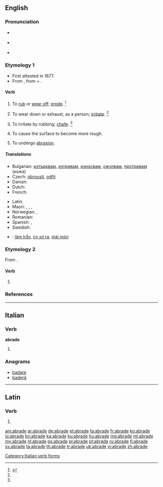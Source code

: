 ==English==

===Pronunciation===
* {{a|RP}} {{IPA|/əˈbreɪd/}}
* {{a|US}} {{IPA|/əˈbɹeɪd/}}
* {{rhymes|eɪd}}

===Etymology 1===
* First attested in 1677.
* From {{etyl|la|en}} {{term|abrado|abrādō|lang=la||scrape off|lang=la}}, from {{term|ab||from, away from|lang=la}} + {{term|rado|rādō|lang=la|scrape}}.

====Verb====
{{en-verb|abrad|ing}}

# {{context|transitive|lang=en}} To [[rub off|rub]] or [[wear off]]; [[erode]]. {{defdate|First attested in the late 17<sup>th</sup> century.}}<ref name=SOED>{{reference-book | last =| first = | authorlink =  | coauthors =  | editor =Brown, Lesley  | others =  | title = The Shorter Oxford English Dictionary | origdate =  | origyear = 1933| origmonth =  | url =  | format =  | accessdate =  | accessyear =  | accessmonth =  | edition = 5th | date =  | year =2003| month =  | publisher =Oxford University Press  | location =Oxford, UK | language =  | id =  | doi = | isbn =978-0-19-860575-7 | lccn = | ol = | pages =7| chapter =  | chapterurl =  | quote =}}</ref>
# {{context|transitive|lang=en}} To wear down or exhaust, as a person; [[irritate]]. {{defdate|First attested in the mid 18<sup>th</sup> century.}}<ref name=SOED/>
# {{context|transitive|lang=en}} To irritate by rubbing; [[chafe]]. {{defdate|First attested in the mid 18<sup>th</sup> century.}}<ref name=SOED/>
# {{context|transitive|lang=en}} To cause the surface to become more rough.
# {{context|intransitive|lang=en}} To undergo [[abrasion]].

=====Translations=====
{{trans-top|(transitive) to rub or wear off; to waste or wear away by friction}}
* Bulgarian: [[изтърквам]], [[изтривам]], [[износвам]], [[ожулвам]], [[протривам]] (кожа)
* Czech: [[obrousit]], [[odřít]]
* Danish: {{t-|da|afskrabe}}
* Dutch: {{t+|nl|schuren}}
* French: {{t+|fr|abraser}}
{{trans-mid}}
* Latin: {{t-|la|abrado|alt=abrādō}}
* Maori: {{t|mi|kauhoro}}, {{t|mi|kauoro}}, {{t|mi|kauoroi}}, {{t|mi|okoi}}
* Norwegian: {{t-|no|skure}}, {{t-|no|slipe}}
* Romanian: {{t-|ro|abraza}}
* Spanish: {{t-|es|escoriar}}, {{t+|es|raspar}}
* Swedish: {{t+|sv|nöta}}
{{trans-bottom}}

{{checktrans-top}}
* {{ttbc|vi}}: [[làm trầy]], [[cọ xơ ra]], [[mài mòn]]
{{trans-bottom}}

===Etymology 2===
From {{etyl|ang|en}} {{term|abraiden|lang=ang}}.

====Verb====
{{en-verb|abrad|ing}}

# {{context|transitive|lang=en}} {{obsolete spelling of|abraid}}

===References===
<references/>

----

==Italian==

===Verb===
'''abrade'''

# {{conjugation of|abradere||3|s|pres|ind|lang=it}}

===Anagrams===
* [[badare#Italian|badare]]
* [[baderà#Italian|baderà]]

[[Category:Italian verb forms]]

----

==Latin==

===Verb===
{{la-verb-form|abrāde}}

# {{conjugation of|abrado|abrādō|2|s|pres|act|imp|lang=la}}

[[am:abrade]]
[[ar:abrade]]
[[de:abrade]]
[[et:abrade]]
[[fa:abrade]]
[[fr:abrade]]
[[ko:abrade]]
[[io:abrade]]
[[kn:abrade]]
[[ka:abrade]]
[[ku:abrade]]
[[hu:abrade]]
[[mg:abrade]]
[[ml:abrade]]
[[my:abrade]]
[[nl:abrade]]
[[ps:abrade]]
[[pl:abrade]]
[[pt:abrade]]
[[ru:abrade]]
[[fi:abrade]]
[[sv:abrade]]
[[ta:abrade]]
[[th:abrade]]
[[tr:abrade]]
[[uk:abrade]]
[[vi:abrade]]
[[zh:abrade]]